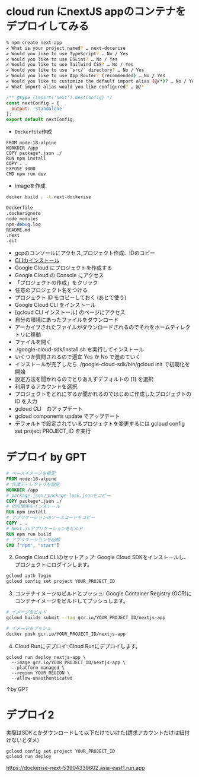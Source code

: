 # cloud run にnextJS appのコンテナをデプロイしてみる

```sh filenam="nextjsを立ち上げる"
% npm create next-app
✔ What is your project named? … next-docerise
✔ Would you like to use TypeScript? … No / Yes
✔ Would you like to use ESLint? … No / Yes
✔ Would you like to use Tailwind CSS? … No / Yes
✔ Would you like to use `src/` directory? … No / Yes
✔ Would you like to use App Router? (recommended) … No / Yes
✔ Would you like to customize the default import alias (@/*)? … No / Yes
✔ What import alias would you like configured? … @/*
```

```js filenam="next.config.mjs"
/** @type {import('next').NextConfig} */
const nextConfig = {
  output: 'standalone'
};
export default nextConfig;
```
- `Dockerfile`作成
```docker filename="Dockerfile"
FROM node:18-alpine
WORKDIR /app
COPY package*.json ./
RUN npm install
COPY . .
EXPOSE 3000
CMD npm run dev
```

- imageを作成

```sh
docker build . -t next-dockerise
```

```d filename=".dockerignore"
Dockerfile
.dockerignore
node_modules
npm-debug.log
README.md
.next
.git
```


- gcpのコンソールにアクセス,プロジェクト作成、IDのコピー
- [CLIのインストール](https://cloud.google.com/sdk/docs/install?hl=ja)
- Google Cloud にプロジェクトを作成する
- Google Cloud の Console にアクセス
- 「プロジェクトの作成」をクリック
- 任意のプロジェクト名をつける
- プロジェクト ID をコピーしておく (あとで使う)
- Google Cloud CLI をインストール
- [gcloud CLI インストール] のページにアクセス
- 自分の環境にあったファイルをダウンロード
- アーカイブされたファイルがダウンロードされるのでそれをホームディレクトリに移動
- ファイルを開く
- ./google-cloud-sdk/install.sh を実行してインストール
- いくつか質問されるので適宜 Yes か No で進めていく
- インストールが完了したら ./google-cloud-sdk/bin/gcloud init で初期化を開始
- 設定方法を聞かれるのでとりあえずデフォルトの [1] を選択
- 利用するアカウントを選択
- プロジェクトをどれにするか聞かれるのではじめに作成したプロジェクトの ID を入力
- gcloud CLI　のアップデート
- gcloud components update でアップデート
- デフォルトで設定されているプロジェクトを変更するには gcloud config set project PROJECT_ID を実行

# デプロイ by GPT
```Dockerfile filenam="Dockerfile"
# ベースイメージを指定
FROM node:16-alpine
# 作業ディレクトリを設定
WORKDIR /app
# package.jsonとpackage-lock.jsonをコピー
COPY package*.json ./
# 依存関係をインストール
RUN npm install
# アプリケーションのソースコードをコピー
COPY . .
# Next.jsアプリケーションをビルド
RUN npm run build
# アプリケーションを起動
CMD ["npm", "start"]
```

2. Google Cloud CLIのセットアップ: Google Cloud SDKをインストールし、プロジェクトにログインします。
```bash
gcloud auth login
gcloud config set project YOUR_PROJECT_ID
```
3. コンテナイメージのビルドとプッシュ: Google Container Registry (GCR)にコンテナイメージをビルドしてプッシュします。
```sh
# イメージをビルド
gcloud builds submit --tag gcr.io/YOUR_PROJECT_ID/nextjs-app

# イメージをプッシュ
docker push gcr.io/YOUR_PROJECT_ID/nextjs-app
```
4. Cloud Runにデプロイ: Cloud Runにデプロイします。
```
gcloud run deploy nextjs-app \
  --image gcr.io/YOUR_PROJECT_ID/nextjs-app \
  --platform managed \
  --region YOUR_REGION \
  --allow-unauthenticated
```

↑by GPT

# デプロイ2
実際はSDKとかダウンロードして以下だけでいけた(請求アカウントだけは紐付けないとダメ) 
```bash
gcloud config set project YOUR_PROJECT_ID
gcloud run deploy    
```
https://dockerise-next-53904339602.asia-east1.run.app